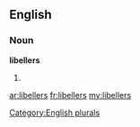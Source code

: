==English==

===Noun===
'''libellers'''

# {{plural of|[[libeller]]}}

[[Category:English plurals]]

[[ar:libellers]]
[[fr:libellers]]
[[my:libellers]]
